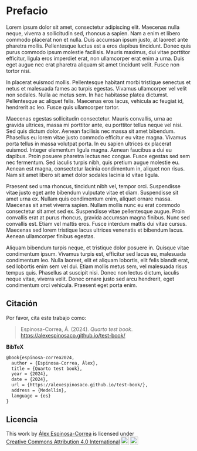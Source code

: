 # Prefacio {.unnumbered}

Lorem ipsum dolor sit amet, consectetur adipiscing elit. Maecenas nulla neque, viverra a sollicitudin sed, rhoncus a sapien. Nam a enim et libero commodo placerat non et nulla. Duis accumsan ipsum justo, at laoreet ante pharetra mollis. Pellentesque luctus est a eros dapibus tincidunt. Donec quis purus commodo ipsum molestie facilisis. Mauris maximus, dui vitae porttitor efficitur, ligula eros imperdiet erat, non ullamcorper erat enim a urna. Duis eget augue nec erat pharetra aliquam sit amet tincidunt velit. Fusce non tortor nisi.

In placerat euismod mollis. Pellentesque habitant morbi tristique senectus et netus et malesuada fames ac turpis egestas. Vivamus ullamcorper vel velit non sodales. Nulla ac metus sem. In hac habitasse platea dictumst. Pellentesque ac aliquet felis. Maecenas eros lacus, vehicula ac feugiat id, hendrerit ac leo. Fusce quis ullamcorper tortor.

Maecenas egestas sollicitudin consectetur. Mauris convallis, urna ac gravida ultrices, massa mi porttitor ante, eu porttitor tellus neque vel nisi. Sed quis dictum dolor. Aenean facilisis nec massa sit amet bibendum. Phasellus eu lorem vitae justo commodo efficitur eu vitae magna. Vivamus porta tellus in massa volutpat porta. In eu sapien ultrices ex placerat euismod. Integer elementum ligula magna. Aenean faucibus a dui eu dapibus. Proin posuere pharetra lectus nec congue. Fusce egestas sed sem nec fermentum. Sed iaculis turpis nibh, quis pretium augue molestie eu. Aenean est magna, consectetur lacinia condimentum in, aliquet non risus. Nam sit amet libero sit amet dolor sodales lacinia id vitae ligula.

Praesent sed urna rhoncus, tincidunt nibh vel, tempor orci. Suspendisse vitae justo eget ante bibendum vulputate vitae et diam. Suspendisse sit amet urna ex. Nullam quis condimentum enim, aliquet ornare massa. Maecenas sit amet viverra sapien. Nullam mollis nunc eu erat commodo consectetur sit amet sed ex. Suspendisse vitae pellentesque augue. Proin convallis erat at purus rhoncus, gravida accumsan magna finibus. Nunc sed convallis est. Etiam vel mattis eros. Fusce interdum mattis dui vitae cursus. Maecenas sed lorem tristique lacus ultrices venenatis et bibendum lacus. Aenean ullamcorper finibus egestas.

Aliquam bibendum turpis neque, et tristique dolor posuere in. Quisque vitae condimentum ipsum. Vivamus turpis est, efficitur sed lacus eu, malesuada condimentum leo. Nulla laoreet, elit et aliquam lobortis, elit felis blandit erat, sed lobortis enim sem vel dui. Etiam mollis metus sem, vel malesuada risus tempus quis. Phasellus at suscipit nisi. Donec non lectus dictum, iaculis neque vitae, viverra velit. Donec ornare justo sed arcu hendrerit, eget condimentum orci vehicula. Praesent eget porta enim.

## Citación {.unnumbered}

Por favor, cita este trabajo como:

> Espinosa-Correa, Á. (2024). *Quarto test book*. [https://alexespinosaco.github.io/test-book/](https://alexespinosaco.github.io/test-book/)

**BibTeX**

``` default
@book{espinosa-correa2024,
  author = {Espinosa-Correa, Álex},
  title = {Quarto test book},
  year = {2024},
  date = {2024},
  url = {https://alexespinosaco.github.io/test-book/},
  address = {Medellín},
  language = {es}
}
```

## Licencia {.unnumbered}

<p xmlns:cc="http://creativecommons.org/ns#" >This work by <a rel="cc:attributionURL dct:creator" property="cc:attributionName" href="https://alexespinosaco.github.io">Álex Espinosa-Correa</a> is licensed under <a href="https://creativecommons.org/licenses/by/4.0/?ref=chooser-v1" target="_blank" rel="license noopener noreferrer" style="display:inline-block;">Creative Commons Attribution 4.0 International<img style="height:22px!important;margin-left:3px;vertical-align:text-bottom;" src="https://mirrors.creativecommons.org/presskit/icons/cc.svg?ref=chooser-v1" alt=""><img style="height:22px!important;margin-left:3px;vertical-align:text-bottom;" src="https://mirrors.creativecommons.org/presskit/icons/by.svg?ref=chooser-v1" alt=""></a></p>